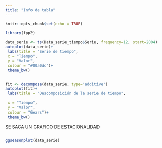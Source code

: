 ```yaml
---
title: "Info de tabla"
---
```


```r
knitr::opts_chunk$set(echo = TRUE)
```
```r
library(fpp2)

data_serie <- ts(Data_serie_tiempo$Serie, frequency=12, start=2004)
autoplot(data_serie)+
 labs(title = "Serie de tiempo", 
 x = "Tiempo",
 y = "Valor",
 colour = "#00a0dc")+
 theme_bw()


```




```r
```
```r
fit <- decompose(data_serie, type='additive')
autoplot(fit)+
 labs(title = "Descomposición de la serie de tiempo", 
 
 x = "Tiempo",
 y = "Valor",
 colour = "Gears")+
 theme_bw()


```

SE SACA UN GRAFICO DE ESTACIONALIDAD

```r
```
```r

ggseasonplot(data_serie)


```